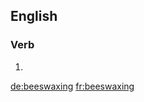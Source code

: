 ==English==

===Verb===
{{head|en}}

# {{present participle of|beeswax}}

[[de:beeswaxing]]
[[fr:beeswaxing]]